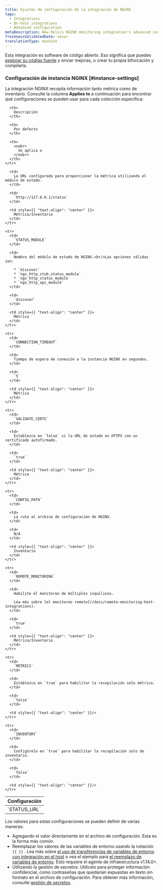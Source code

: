 ```yaml
---
title: Ajustes de configuración de la integración de NGINX
tags:
  - Integrations
  - On-host integrations
  - Advanced configuration
metaDescription: New Relics NGINX monitoring integration's advanced configuration
freshnessValidatedDate: never
translationType: machine
---
```


Esta integración es software de código abierto. Eso significa que puedes [explorar su código fuente](https://github.com/newrelic/nri-nginx) y enviar mejoras, o crear tu propia bifurcación y compilarla.

### Configuración de instancia NGINX [#instance-settings]

La integración NGINX recopila información tanto métrica como de inventario. Consulte la columna <DoNotTranslate>**Applies to**</DoNotTranslate> a continuación para encontrar qué configuraciones se pueden usar para cada colección específica:

<table>
  <thead>
    <tr>
      <th style={{ width: "200px" }}>
        Configuración
      </th>

      <th>
        Descripción
      </th>

      <th>
        Por defecto
      </th>

      <th>
        <nobr>
          Se aplica a
        </nobr>
      </th>
    </tr>
  </thead>

  <tbody>
    <tr>
      <td>
        `STATUS_URL`
      </td>

      <td>
        La URL configurada para proporcionar la métrica utilizando el módulo de estado.
      </td>

      <td>
        `http://127.0.0.1/status`
      </td>

      <td style={{ "text-align": "center" }}>
        Métrica/Inventario
      </td>
    </tr>

    <tr>
      <td>
        `STATUS_MODULE`
      </td>

      <td>
        Nombre del módulo de estado de NGINX.<br/>Las opciones válidas son:

        * `discover`
        * `ngx_http_stub_status_module`
        * `ngx_http_status_module`
        * `ngx_http_api_module`
      </td>

      <td>
        `discover`
      </td>

      <td style={{ "text-align": "center" }}>
        Métrica
      </td>
    </tr>

    <tr>
      <td>
        `CONNECTION_TIMEOUT`
      </td>

      <td>
        Tiempo de espera de conexión a la instancia NGINX en segundos.
      </td>

      <td>
        `5`
      </td>

      <td style={{ "text-align": "center" }}>
        Métrica
      </td>
    </tr>

    <tr>
      <td>
        `VALIDATE_CERTS`
      </td>

      <td>
        Establezca en `false` si la URL de estado es HTTPS con un certificado autofirmado.
      </td>

      <td>
        `true`
      </td>

      <td style={{ "text-align": "center" }}>
        Métrica
      </td>
    </tr>

    <tr>
      <td>
        `CONFIG_PATH`
      </td>

      <td>
        La ruta al archivo de configuración de NGINX.
      </td>

      <td>
        N/A
      </td>

      <td style={{ "text-align": "center" }}>
        Inventario
      </td>
    </tr>

    <tr>
      <td>
        `REMOTE_MONITORING`
      </td>

      <td>
        Habilite el monitoreo de múltiples inquilinos.

        Lea más sobre [el monitoreo remoto](/docs/remote-monitoring-host-integrations).
      </td>

      <td>
        `true`
      </td>

      <td style={{ "text-align": "center" }}>
        Métrica/Inventario
      </td>
    </tr>

    <tr>
      <td>
        `METRICS`
      </td>

      <td>
        Establezca en `true` para habilitar la recopilación solo métrica.
      </td>

      <td>
        `false`
      </td>

      <td style={{ "text-align": "center" }}/>
    </tr>

    <tr>
      <td>
        `INVENTORY`
      </td>

      <td>
        Configúrelo en `true` para habilitar la recopilación solo de inventario.
      </td>

      <td>
        `false`
      </td>

      <td style={{ "text-align": "center" }}/>
    </tr>
  </tbody>
</table>

Los valores para estas configuraciones se pueden definir de varias maneras:

* Agregando el valor directamente en el archivo de configuración. Esta es la forma más común.
* Reemplazar los valores de las variables de entorno usando la notación `{{ }}` . Lea más sobre [el uso de transferencias de variables de entorno con integración en el host](/docs/infrastructure/install-infrastructure-agent/configuration/configure-infrastructure-agent/#passthrough) o vea el ejemplo para [el reemplazo de variables de entorno](/docs/infrastructure/host-integrations/host-integrations-list/elasticsearch/elasticsearch-integration#envvar-replacement). <Callout variant="important">Esto requiere el agente de infraestructura v1.14.0+.</Callout>
* Utilizando la gestión de secretos. Utilícelo para proteger información confidencial, como contraseñas que quedarían expuestas en texto sin formato en el archivo de configuración. Para obtener más información, consulte [gestión de secretos](/docs/integrations/host-integrations/installation/secrets-management).